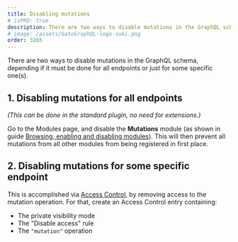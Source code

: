 ```yaml
---
title: Disabling mutations
# isPRO: true
description: There are two ways to disable mutations in the GraphQL schema, depending if it must be done for all endpoints or just for some specific one(s).
# image: /assets/GatoGraphQL-logo-suki.png
order: 3265
---
```


There are two ways to disable mutations in the GraphQL schema, depending if it must be done for all endpoints or just for some specific one(s).

## 1. Disabling mutations for all endpoints

_(This can be done in the standard plugin, no need for extensions.)_

Go to the Modules page, and disable the **Mutations** module (as shown in guide [Browsing, enabling and disabling modules](../browsing-enabling-and-disabling-modules/)). This will then prevent all mutations from all other modules from being registered in first place.

## 2. Disabling mutations for some specific endpoint

This is accomplished via [Access Control](/guides/use/defining-access-control), by removing access to the mutation operation. For that, create an Access Control entry containing:

- The private visibility mode
- The "Disable access" rule
- The `"mutation"` operation
